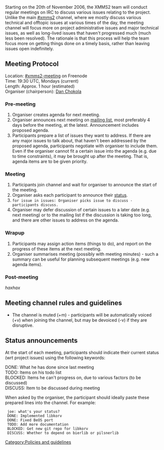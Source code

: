 Starting on the 20th of November 2006, the XMMS2 team will conduct regular meetings on IRC to discuss various issues relating to the project. Unlike the main [irc://chat.freenode.net/xmms2 #xmms2] channel, where we mostly discuss various technical and offtopic issues at various times of the day, the meeting channel will focus more on project administrative issues and major technical issues, as well as long-lived issues that haven't progressed much (much less been resolved). The rationale is that this process will help the team focus more on getting things done on a timely basis, rather than leaving issues open indefinitely.

== Meeting Protocol ==
;Location: [irc://chat.freenode.net/xmms2-meeting #xmms2-meeting] on Freenode
;Time: 19:30 UTC, Mondays (current)
;Length: Approx. 1 hour (estimated)
;Organiser (chairperson): [[Dan Chokola]]

=== Pre-meeting ===
# Organiser creates agenda for next meeting.
# Organiser announces next meeting on [http://lists.xmms.se/cgi-bin/mailman/listinfo/xmms2-devel mailing list], most preferably 4 days before the meeting, at the latest. Announcement includes proposed agenda.
# Participants prepare a list of issues they want to address. If there are any major issues to talk about, that haven't been addressed by the proposed agenda, participants negotiate with organiser to include them. Even if the organiser cannot fit a certain issue into the agenda (e.g. due to time constraints), it may be brought up after the meeting. That is, agenda items are to be given priority.

=== Meeting ===
# Participants join channel and wait for organiser to announce the start of the meeting.
# Organiser asks each participant to announce their [[#Status_announcements | status]].
# <code>for issue in issues: Organiser picks issue to discuss - participants discuss.</code>
# Organiser may defer discussion of certain issues to a later date (e.g. next meeting) or to the mailing list if the discussion is taking too long, and there are other issues to address on the agenda.

=== Wrapup ===
# Participants may assign action items (things to do), and report on the progress of these items at the next meeting.
# Organiser summarises meeting (possibly with meeting minutes) - such a summary can be useful for planning subsequent meetings (e.g. new agenda items).

=== Post-meeting ===
''haxhax''

== Meeting channel rules and guidelines ==
* The channel is muted (+m) - participants will be automatically voiced (+v) when joining the channel, but may be devoiced (-v) if they are disruptive.

== Status announcements ==
At the start of each meeting, participants should indicate their current status (wrt project issues) using the following keywords:
;DONE: What he has done since last meeting
;TODO: Items on his todo list
;BLOCKED: Items he can't progress on, due to various factors (to be discussed)
;DISCUSS: Item to be discussed during meeting

When asked by the organiser, the participant should ideally paste these prepared lines into the channel. For example:

 <FooMaster> joe: what's your status?
 <joe> DONE: Implemented libkorv
 <joe> DONE: Fixed BeOS port
 <joe> TODO: Add more documentation
 <joe> BLOCKED: Get new git repo for libkorv
 <joe> DISCUSS: Whether to depend on bierlib or pilsnerlib

[[Category:Policies and guidelines]]